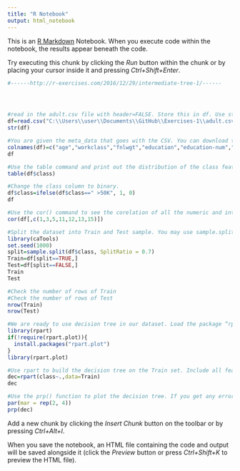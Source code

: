 ```yaml
---
title: "R Notebook"
output: html_notebook
---
```


This is an [R Markdown](http://rmarkdown.rstudio.com) Notebook. When you execute code within the notebook, the results appear beneath the code. 

Try executing this chunk by clicking the *Run* button within the chunk or by placing your cursor inside it and pressing *Ctrl+Shift+Enter*. 

```r

#------http://r-exercises.com/2016/12/29/intermediate-tree-1/------




#read in the adult.csv file with header=FALSE. Store this in df. Use str() command to see the dataframe.
df=read.csv("C:\\Users\\user\\Documents\\GitHub\\Exercises-1\\adult.csv", header = FALSE)
str(df)

#You are given the meta_data that goes with the CSV. You can download this here Use that to add the column names for your dataframe. Notice the df is ordered going from V1,V2,V3 _ _ and so on. As a side note, it is always best practice to use that to match and see if all the columns are read in correctly.
colnames(df)=c("age","workclass","fnlwgt","education","education-num","marital-status","occupation","relationhip","race","sex","capital-gain","capital-loss","hours-per-week","native-country","class")
df

#Use the table command and print out the distribution of the class feature.
table(df$class)

#Change the class column to binary.
df$class=ifelse(df$class==" >50K", 1, 0)
df

#Use the cor() command to see the corelation of all the numeric and integer columns including the class column. Remember that numbers close to 1 means high corelation and number close to 0 means low. This will give you a rough idea for feature selection
cor(df[,c(1,3,5,11,12,13,15)])

#Split the dataset into Train and Test sample. You may use sample.split() and use the ratio as 0.7 and set the seed to be 1000. Make sure to install and load caTools package.
library(caTools)
set.seed(1000)
split=sample.split(df$class, SplitRatio = 0.7)
Train=df[split==TRUE,]
Test=df[split==FALSE,]
Train
Test

#Check the number of rows of Train
#Check the number of rows of Test
nrow(Train)
nrow(Test)

#We are ready to use decision tree in our dataset. Load the package “rpart” and “rpart.plot” If it is not installed, then use the install.packages() commmand.
library(rpart)
if(!require(rpart.plot)){
  install.packages("rpart.plot")
}
library(rpart.plot)

#Use rpart to build the decision tree on the Train set. Include all features.Store this model in dec
dec=rpart(class~.,data=Train)
dec

#Use the prp() function to plot the decision tree. If you get any error use this code before the prp() command
par(mar = rep(2, 4))
prp(dec)


```

Add a new chunk by clicking the *Insert Chunk* button on the toolbar or by pressing *Ctrl+Alt+I*.

When you save the notebook, an HTML file containing the code and output will be saved alongside it (click the *Preview* button or press *Ctrl+Shift+K* to preview the HTML file).
